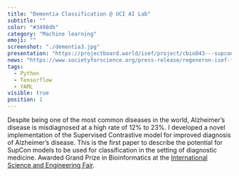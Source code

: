 ```yaml
---
title: "Dementia Classification @ UCI AI Lab"
subtitle: ""
color: "#3498db"
category: "Machine learning"
emoji: ""
screenshot: "./dementia3.jpg"
presentation: "https://projectboard.world/isef/project/cbio043---supcon-learning-on-alzheimers-classification"
news: "https://www.societyforscience.org/press-release/regeneron-isef-full-awards-2022/#:~:text=CBIO043"
tags:
  - Python
  - Tensorflow
  - YAML
visible: true
position: 1
---
```


Despite being one of the most common diseases in the world, Alzheimer’s disease is misdiagnosed at a high rate of 12% to 23%. I developed a novel implementation of the Supervised Contrastive model for improved diagnosis of Alzheimer’s disease. This is the first paper to describe the potential for SupCon models to be used for classification in the setting of diagnostic medicine. Awarded Grand Prize in Bioinformatics at the <a target="_blank" href="https://www.societyforscience.org/isef/" ><u>International Science and Engineering Fair</u></a>.
